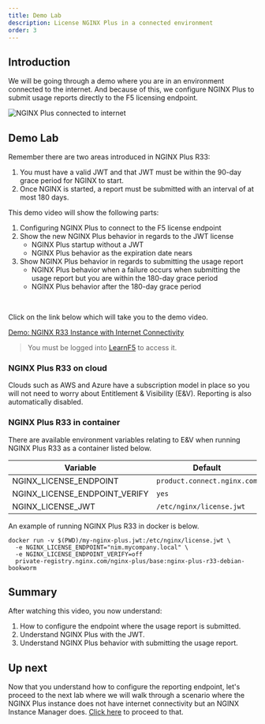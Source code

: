 ```yaml
---
title: Demo Lab
description: License NGINX Plus in a connected environment
order: 3
---
```


## Introduction

We will be going through a demo where you are in an environment connected to the internet. And because of this, we
configure NGINX Plus to submit usage reports directly to the F5 licensing endpoint.

![NGINX Plus connected to internet](media/demo/1.png)

## Demo Lab

Remember there are two areas introduced in NGINX Plus R33:
1. You must have a valid JWT and that JWT must be within the 90-day grace period for NGINX to start.
1. Once NGINX is started, a report must be submitted with an interval of at most 180 days.

This demo video will show the following parts:
1. Configuring NGINX Plus to connect to the F5 license endpoint
1. Show the new NGINX Plus behavior in regards to the JWT license
    - NGINX Plus startup without a JWT
    - NGINX Plus behavior as the expiration date nears
1. Show NGINX Plus behavior in regards to submitting the usage report
    - NGINX Plus behavior when a failure occurs when submitting the usage report but you are within the 180-day grace
    period
    - NGINX Plus behavior after the 180-day grace period

<br/>

Click on the link below which will take you to the demo video.

[Demo: NGINX R33 Instance with Internet Connectivity](https://f5u.csod.com/ui/lms-learning-details/app/video/77086780-e0ce-4907-8fbb-43cb51d1836c)

> You must be logged into [LearnF5](https://f5u.csod.com/) to access it.

### NGINX Plus R33 on cloud

Clouds such as AWS and Azure have a subscription model in place so you will not need to worry about Entitlement &
Visibility (E&V). Reporting is also automatically disabled.

### NGINX Plus R33 in container

There are available environment variables relating to E&V when running NGINX Plus R33 as a container listed below.

| Variable | Default |
| -------- | ------- |
| NGINX_LICENSE_ENDPOINT | `product.connect.nginx.com` |
| NGINX_LICENSE_ENDPOINT_VERIFY | `yes` |
| NGINX_LICENSE_JWT | `/etc/nginx/license.jwt` |

An example of running NGINX Plus R33 in docker is below.

```shell
docker run -v $(PWD)/my-nginx-plus.jwt:/etc/nginx/license.jwt \
  -e NGINX_LICENSE_ENDPOINT="nim.mycompany.local" \
  -e NGINX_LICENSE_ENDPOINT_VERIFY=off
  private-registry.nginx.com/nginx-plus/base:nginx-plus-r33-debian-bookworm
```

## Summary

After watching this video, you now understand:
1. How to configure the endpoint where the usage report is submitted.
1. Understand NGINX Plus with the JWT.
1. Understand NGINX Plus behavior with submitting the usage report.

## Up next

Now that you understand how to configure the reporting endpoint, let's proceed to the next lab where we will walk through
a scenario where the NGINX Plus instance does not have internet connectivity but an NGINX Instance Manager does.
[Click here](r33-4.mdx) to proceed to that.

